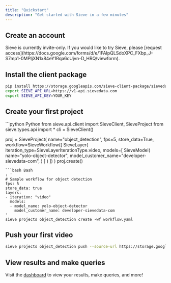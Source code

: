 ```yaml
---
title: "Quickstart"
description: "Get started with Sieve in a few minutes"
---
```


## Create an account
<Info>
  Sieve is currently invite-only. If you would like to try Sieve, please [request access](https://docs.google.com/forms/d/e/1FAIpQLSdoXPC_FXbp_J-S7mp1-0MPIjXN1x84eY1Rqa6cUjvn-D_HRQ/viewform).
</Info>

## Install the client package
```bash
pip install https://storage.googleapis.com/sieve-client-package/sievedata-0.0.1.3-py3-none-any.whl
export SIEVE_API_URL=https://v1-api.sievedata.com
export SIEVE_API_KEY=YOUR_KEY
```

## Create your first project
<CodeGroup>
```python Python
from sieve.api.client import SieveClient, SieveProject
from sieve.types.api import *
cli = SieveClient()

proj = SieveProject(
    name="object_detection",
    fps=5,
    store_data=True,
    workflow=SieveWorkflow([
        SieveLayer(
            iteration_type=SieveLayerIterationType.video,
            models=[
                SieveModel(
                    name="yolo-object-detector",
                    model_customer_name="developer-sievedata-com",
                )
            ]
        )
    ])
)
proj.create()
```
```bash Bash
: '
# Sample workflow for object detection
fps: 5
store_data: true
layers:
- iteration: "video"
  models: 
  - model_name: yolo-object-detector
    model_customer_name: developer-sievedata-com
'
sieve projects object_detection create -wf workflow.yaml
```
</CodeGroup>

## Push your first video
```bash
sieve projects object_detection push --source-url https://storage.googleapis.com/sieve-test-videos-central/01-lebron-dwade.mp4 --source-name test_video
```

## View results and make queries
Visit the [dashboard](https://sievedata.com/app) to view your results, make queries, and more!
